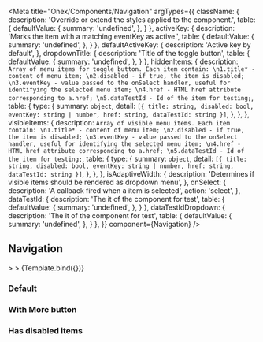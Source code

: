 

<Meta
    title="Onex/Components/Navigation"
    argTypes={{
        className: {
            description: 'Override or extend the styles applied to the component.',
            table: {
                defaultValue: {
                    summary: 'undefined',
                },
            }
        },
        activeKey: {
            description: 'Marks the item with a matching eventKey as active.',
            table: {
                defaultValue: {
                    summary: 'undefined',
                },
            }
        },
        defaultActiveKey: {
            description: 'Active key by default',
        },
        dropdownTitle: {
            description: 'Title of the toggle button',
            table: {
                defaultValue: {
                    summary: 'undefined',
                },
            }
        },
        hiddenItems: {
            description: `Array of menu items for toggle button. Each item contain:
                           \n1.title* - content of menu item;
                           \n2.disabled - if true, the item is disabled;
                           \n3.eventKey - value passed to the onSelect handler, useful for identifying the selected menu item;
                           \n4.href - HTML href attribute corresponding to a.href;
                           \n5.dataTestId - Id of the item for testing;`,
            table: {
                type: {
                    summary: `object`,
                    detail: `[{
                    title: string,
                    disabled: bool,
                    eventKey: string | number,
                    href: string,
                    dataTestId: string
                    }]`,
                },
            },
        },
        visibleItems: {
            description: `Array of visible menu items. Each item contain:
                           \n1.title* - content of menu item;
                           \n2.disabled - if true, the item is disabled;
                           \n3.eventKey - value passed to the onSelect handler, useful for identifying the selected menu item;
                           \n4.href - HTML href attribute corresponding to a.href;
                           \n5.dataTestId - Id of the item for testing;`,
            table: {
                type: {
                    summary: `object`,
                    detail: `[{
                    title: string,
                    disabled: bool,
                    eventKey: string | number,
                    href: string,
                    dataTestId: string
                    }]`,
                },
            },
        },
        isAdaptiveWidth: {
            description: 'Determines if visible items should be rendered as dropdown menu',
        },
        onSelect: {
            description: 'A callback fired when a item is selected',
            action: 'select',
        },
        dataTestId: {
            description: 'The it of the component for test',
            table: {
                defaultValue: {
                    summary: 'undefined',
                },
            }
        },
        dataTestIdDropdown: {
            description: 'The it of the component for test',
            table: {
                defaultValue: {
                    summary: 'undefined',
                },
            }
        },
    }}
    component={Navigation}
/>


## Navigation

<Canvas>
    <Story
        name="Demo"
        height="15rem"
        args={{
            className: 'custom-nav',
            dataTestId: 'test-nav-id',
            dataTestIdDropdown: 'test-nav-dropdown-id',
            defaultActiveKey: 'two',
            dropdownTitle: 'More',
            isAdaptiveWidth: false,
            hiddenItems: [
                { eventKey: 'five', title: 'item five' },
                { eventKey: 'six', title: 'item six' },
                { eventKey: 'seven', title: 'item seven' },
                { eventKey: 'eight', title: 'item eight' },
            ],
            visibleItems: [
                { eventKey: 'one', title: 'item one' },
                { eventKey: 'two', title: 'item two' },
                { eventKey: 'three', title: 'item three' },
                { eventKey: 'four', title: 'item four' },
            ],
        }}>>
        >
        {Template.bind({})}
    </Story>
</Canvas>

<ArgsTable story="Demo" />

### Default

<Canvas>
    <Story name="Default" story={stories.Default} height="15rem" />
</Canvas>

### With <b>More</b> button

<Canvas>
    <Story name="WithMoreDropdown" story={stories.WithMoreDropdown} height="15rem" />
</Canvas>

### Has disabled items

<Canvas>
    <Story name="DisabledItems" story={stories.DisabledItems} height="15rem" />
</Canvas>
